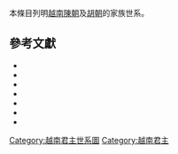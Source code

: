 本條目列明[[越南|越南]][[陳朝_(越南)|陳朝]]及[[胡朝|胡朝]]的家族世系。
<center>
{{chart/start}}
{{chart| | | | | | | | | | | | | | | | | | | | | | | | | | AAA | | | | | |AAA=[[胡興逸|胡興逸]]}}
{{chart| | | | | | | | | | | | | | | | | | | | | | | | | | |!| | | | | | |}}
{{chart| | | | | | | | | | | | | | | | | | | | | | | | | | AAA | | | | | |AAA=□}}
{{chart| | | | | | | | | | | | | | | | | | | | | | | | | | |!| | | | | | |}}
{{chart| | | | | | | | | | | | | | | | | | | | | | | | | | AAA | | | | | |AAA=□}}
{{chart| | | | | | | | | | | | | | | | | | | | | | | | | | |!| | | | | | |}}
{{chart| | | | | | | | | | | | | | | | | | | | | | | | | | AAA | | | | | |AAA=□}}
{{chart| | | | | | | | | | | | | | | | | | | | | | | | | | |!| | | | | | |}}
{{chart| | | | | | | | | | AAA | | | | | | | | | | | | | | BBB | | | | | |AAA=[[陈京_(越南)|陳穆祖]]<br>陳京|BBB=□}}
{{chart| | | | | | | | | | |)|-|-|-|-|-|-|-|-|-|-|-|.| | | |!| | | | | | |}}
{{chart| | | | | | | | | | AAA | | | | | | | | | | BBB | | CCC | | | | | |AAA=[[陳翕|陳寧祖]]<br>陳翕|BBB=[[陳果_(越南)|陳果]]|CCC=□}}
{{chart| | | | | | | | | | |)|-|-|-|-|-|-|-|.| | | |!| | | |!| | | | | | |}}
{{chart| | | | | | | | | | AAA | | | | | | BBB | | CCC | | DDD | | | | | |AAA=[[陳李|陳元祖]]<br>陳李<br>？-1210|BBB=□|CCC=[[陳守度|弘毅大王]]|DDD=□}}
{{chart| | | | | | | | | | |)|-|-|-|.| | | |!| | | |!| | | |!| | | | | | |}}
{{chart| | | | | | | | | | AAA | | BBB | | CCC | | DDD | | EEE | | | | | |AAA=[[陳承|陳太祖]]<br>陳承<br>1184-1234|BBB=[[陳嗣慶|建國大王<br>陳嗣慶]]<br>？-1224|CCC=[[陳遺愛|陳遺愛]]<br>？-1281-？|DDD=[[陳守度|忠武大王<br>陳守度]]<br>1194-1264|EEE=□}}
{{chart| | | | | | |,|-|-|-|(| | | | | | | | | | | | | | | |!|}}
{{chart| | | | | | AAA | | BBB | | | | | | | | | | | | | | CCC |AAA=[[陳柳|安生王<br>陳柳]]<br>1211-1251|BBB=<sup>(1)</sup>'''[[陳煚|陳太宗]]'''<br>陳煚<br>1218-'''1226-1258'''-1277|CCC=□}}
{{chart| | | | | | |!| | | |)|-|-|-|.| | | | | | | | | | | |!| | | | | | |}}
{{chart| | | | | | AAA | | BBB | | CCC | | | | | | DDD | | EEE | | | | | |AAA=[[陳國峻|興道大王<br>陳國峻]]<br>？-1300|BBB=<sup>(2)</sup>'''[[陳聖宗|陳聖宗]]'''<br>陳晃<br>1240-'''1258-1278'''-1290|CCC=[[陳益稷|昭國王<br>陳益稷]]<br>1254-1285-1286-1329||DDD=[[黎訓|黎訓]]|EEE=□}}
{{chart| | | | | | | | | | |!| | | |!| | | | | | | |L|~|~|7|!| | | | | | |}}
{{chart| | | | | | | | | | AAA | | BBB | | | | | | | | | | CCC | | | | | |AAA=<sup>(3)</sup>'''[[陳仁宗|陳仁宗]]'''<br>陳昑<br>1258-'''1278-1293'''-1308|BBB=[[陳端午|陳端午]]<br>？-1333-？|CCC=[[胡廉|胡廉]]}}
{{chart| | | | | | | | | | |!| | | | | | | | | | | | | | | |!| | | | | | |}}
{{chart| | | | | | | | | | AAA | | | | | | | | | | | | | | BBB | | | | | |AAA=<sup>(4)</sup>'''[[陳英宗|陳英宗]]'''<br>陳烇<br>1276-'''1294-1314'''-1320|BBB=□}}
{{chart| | | | | | |,|-|-|-|!|-|-|-|-|-|-|-|-|-|-|-|v|-|-|-|(| | | | | | |}}
{{chart| | | | | | AAA |v| BBB |-|-|-|-|-|-|v|-|-| CCC | | DDD | | | | | |AAA=[[明慈皇太妃|明慈皇太妃]]<br>？-1365|BBB=<sup>(5)</sup>'''[[陳明宗|陳明宗]]'''<br>陳奣<br>1300-'''1314-1329'''-1357|CCC=[[惇慈皇太妃|惇慈皇太妃]]<br>？-1347|DDD=[[黎國耄|黎國耄]]}}
{{chart| | | | | | | | |`|.|!| | | | | | | |!| | | | | | | |!| | | | | | |}}
{{chart| | |,|-|-|-|v|-|-|!|^|-|-|-|v|-|-|-|!|-|-|-|.| | | |!| | | | | | |}}
{{chart| | AAA | | BBB | | CCC | | DDD | | EEE | | FFF |v| GGG | | | | | |AAA=[[陈元昱|皇太伯<br>陳昱]]<br>？-1364|BBB=<sup>(6)</sup>'''[[陳憲宗|陳憲宗]]'''<br>陳旺<br>1319-'''1329-1341'''|CCC=<sup>(9)</sup>'''[[陈艺宗|陈艺宗]]'''<br>陳暊<br>1321-'''1370-1372'''-1395|DDD=<sup>(7)</sup>'''[[陳裕宗|陳裕宗]]'''<br>陳暭<br>1336-'''1341-1369'''|EEE=<sup>(10)</sup>'''[[陳睿宗|陳睿宗]]'''<br>陳曔<br>1337-'''1373-1377'''|FFF=[[徽寧公主|徽寧公主]]<br>？-1370|GGG=<sup>(胡1)</sup>'''[[胡季犛|欽德興烈大王]]'''<br>胡季犛<br>1336-'''1400'''-？}}
{{chart| | |!| | | |,|-|-|-|+|-|-|-|.| | | |!| | | |,|-|^|-|!|-|-|-|.| | |}}
{{chart| | AAA | | BBB | | CCC | | DDD | | EEE | | FFF | | GGG | | HHH | |AAA=<sup>(8)</sup>'''[[楊日禮|昏德公]]'''<br>楊日禮<br>？-'''1369-1370'''|BBB=[[陳𩖃|莊定王<br>陳𩖃]]<br>？-1391|CCC=<sup>(12)</sup>'''[[陳順宗|陳順宗]]'''<br>陳顒<br>1378-'''1388-1398'''-1399|DDD=[[後陳朝|後陳]]<br><sup>(14)</sup>'''[[簡定帝|簡定帝]]'''<br>陳頠<br>？-'''1407-1409'''-1410|EEE=<sup>(11)</sup>'''[[陳廢帝_(越南)|陳廢帝]]'''<br>陳晛<br>1361-'''1377-1388'''|FFF=[[胡聖偶|欽聖皇后<br>胡聖偶]]|GGG=[[胡元澄|衞王<br>胡元澄]]<br>1374-1446|HHH=<sup>(胡2)</sup>'''[[胡漢蒼|胡漢蒼]]'''<br>？-'''1401-1407'''-？ }}
{{chart| | | | | | |!| | | |`|-|-|-|-|-|v|-|-|-|-|-|'| | | |!| | | |!| | |}}
{{chart| | | | | | AAA | | | | | | | | BBB | | | | | | | | CCC | | DDD | |AAA=[[後陳朝|後陳]]<br><sup>(15)</sup>'''[[重光帝|重光帝]]'''<br>陳季擴<br>？-'''1409-1413'''-1414|BBB=<sup>(13)</sup>'''[[陳少帝|陳少帝]]'''<br>陳{{僻字|𬊌|⿱安火}}<br>1396-'''1398-1400'''-？|CCC=[[黎叔林|黎叔林]]|DDD=[[胡芮|皇太子<br>胡芮]]}}
{{chart| | | | | | | | | | | | | | | | | | | | | | | | | | |!| | | | | | |}}
{{chart| | | | | | | | | | | | | | | | | | | | | | | | | | AAA | | | | | |AAA=[[黎世寧|黎世寧]]}}
{{chart/end}}
</center>

==參考文獻==
*{{ja}}{{zh}}{{cite book|title=《[[大越史記全書|大越史記全書]]》|author=[[吳士連|吳士連]]等|others=[[陳荊和|陳荊和]]編校|location=[[東京都|東京都]][[文京區|文京區]]本鄉|publisher=[[東京大學|東京大學]]東洋文化硏究所附屬東洋學文獻センター（[[昭和|昭和]]59－61年）（1984－1986）}}
* {{zh-hans}}{{cite book|title={{VarSerif|Việt Nam sử lược}}|trans_title=《越南通史》（原文書名：《[[越南史略|越南史略]]》）|author=[[陳仲金|陳仲金]]|others=[[戴可來|戴可來]]譯|location=北京|publisher=商務印書館|year=1992|isbn=7-100-00454-3}}
* {{zh-hans}}{{cite book|title={{VarSerif|Lịch Sử Việt Nam}}|trans_title=《越南歷史》|author=[[越南社會科學委員會|越南社會科學委員會]]|others=[[北京大學|北京大學]]東語系越南語教研室譯|location=北京|publisher=人民出版社|year=1977|isbn=}}
* {{zh-hans}}{{cite book|title=《越南通史》|author=[[郭振鐸|郭振鐸]]|coauthors=[[張笑梅|張笑梅]]|publisher=[[中國人民大學|中國人民大學]]出版社|year=2001|isbn=7-3000-3402-0|location=北京}}
* {{zh-hant}}{{cite book|title=《明實錄·太宗文皇帝實錄》|author=[[楊士奇|楊士奇]]等}}
* {{zh-hans}}{{cite book|title=《南翁夢錄》（收錄於[[周光培|周光培]]編《明代筆記小說》第20冊|author=[[黎澄|黎澄]]|location=[[石家莊|石家莊]]|publisher=[[河北教育出版社|河北教育出版社]]（1995）ISBN 7543420961}}
* {{vi}}{{Cite web |url=http://baothaibinh.net/van-hoa-giai-tri/van-hoa-van-nghe/682-tran-trieu-hoang-nghi-dai-vuong-va-nhung-ton-nghi.html |title=TRẦN TRIỀU HOẰNG NGHỊ ĐẠI VƯƠNG VÀ NHỮNG TỒN NGHI |accessdate=2013-05-13 |date=2011 |deadurl=yes |archiveurl=https://web.archive.org/web/20130726140711/http://baothaibinh.net/van-hoa-giai-tri/van-hoa-van-nghe/682-tran-trieu-hoang-nghi-dai-vuong-va-nhung-ton-nghi.html |archivedate=2013-07-26 }}

{{越南陳朝君主}}

[[Category:越南君主世系圖|Category:越南君主世系圖]]
[[Category:越南君主|Category:越南君主]]